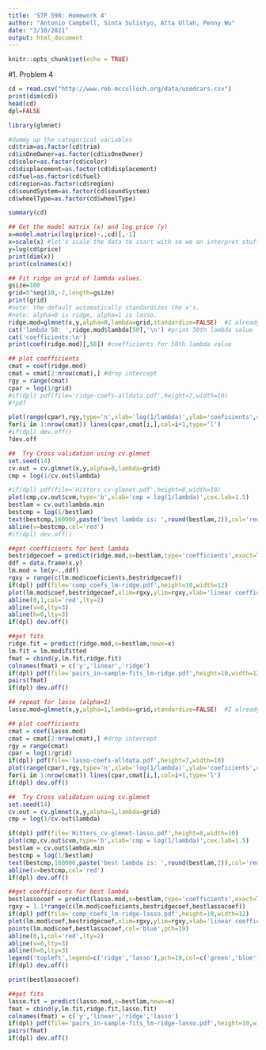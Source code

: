 ```yaml
---
title: 'STP 598: Homework 4'
author: "Antonio Campbell, Sinta Sulistyo, Atta Ullah, Penny Wu"
date: "3/10/2021"
output: html_document
---
```


```r
knitr::opts_chunk$set(echo = TRUE)
```

#1. Problem 4

```r
cd = read.csv("http://www.rob-mcculloch.org/data/usedcars.csv")
print(dim(cd))
head(cd)
dpl=FALSE

library(glmnet)
```

```r
#dummy up the categorical variables
cd$trim=as.factor(cd$trim)
cd$isOneOwner=as.factor(cd$isOneOwner)
cd$color=as.factor(cd$color)
cd$displacement=as.factor(cd$displacement)
cd$fuel=as.factor(cd$fuel)
cd$region=as.factor(cd$region)
cd$soundSystem=as.factor(cd$soundSystem)
cd$wheelType=as.factor(cd$wheelType)

summary(cd)
```

```r
## Get the model matrix (x) and log price (y)
x=model.matrix(log(price)~.,cd)[,-1]
x=scale(x) #let's scale the data to start with so we an interpret stuff.
y=log(cd$price)
print(dim(x))
print(colnames(x))
```

```r
## Fit ridge on grid of lambda values.
gsize=100
grid=5^seq(10,-2,length=gsize)
print(grid)
#note: the default automatically standardizes the x's.
#note: alpha=0 is ridge, alpha=1 is lasso.
ridge.mod=glmnet(x,y,alpha=0,lambda=grid,standardize=FALSE)  #I already standardized
cat('lambda 50: ',ridge.mod$lambda[50],'\n') #print 50th lambda value
cat('coefficients:\n')
print(coef(ridge.mod)[,50]) #coefficients for 50th lambda value
```

```r
## plot coefficients
cmat = coef(ridge.mod) 
cmat = cmat[2:nrow(cmat),] #drop intercept
rgy = range(cmat)
cpar = log(1/grid)
#if(dpl) pdf(file='ridge-coefs-alldata.pdf',height=7,width=10)
#?pdf

plot(range(cpar),rgy,type='n',xlab='log(1/lambda)',ylab='coeficients',cex.lab=1.5)
for(i in 1:nrow(cmat)) lines(cpar,cmat[i,],col=i+1,type='l')
#if(dpl) dev.off()
?dev.off
```

```r
##  Try Cross validation using cv.glmnet
set.seed(14)
cv.out = cv.glmnet(x,y,alpha=0,lambda=grid)
cmp = log(1/cv.out$lambda)

#if(dpl) pdf(file='Hitters_cv-glmnet.pdf',height=8,width=10)
plot(cmp,cv.out$cvm,type='b',xlab='cmp = log(1/lambda)',cex.lab=1.5)
bestlam = cv.out$lambda.min
bestcmp = log(1/bestlam)
text(bestcmp,160000,paste('best lambda is: ',round(bestlam,2)),col='red',cex=1.5)
abline(v=bestcmp,col='red')
#if(dpl) dev.off()
```

```r
##get coefficients for best lambda
bestridgecoef = predict(ridge.mod,s=bestlam,type='coefficients',exact=TRUE)[,1]
ddf = data.frame(x,y)
lm.mod = lm(y~.,ddf)
rgxy = range(c(lm.mod$coeficients,bestridgecoef))
if(dpl) pdf(file='comp_coefs_lm-ridge.pdf',height=10,width=12)
plot(lm.mod$coef,bestridgecoef,xlim=rgxy,ylim=rgxy,xlab='linear coefficients',ylab='ridge coefficients')
abline(0,1,col='red',lty=2)
abline(v=0,lty=3)
abline(h=0,lty=3)
if(dpl) dev.off()
```

```r
##get fits
ridge.fit = predict(ridge.mod,s=bestlam,newx=x)
lm.fit = lm.mod$fitted
fmat = cbind(y,lm.fit,ridge.fit)
colnames(fmat) = c('y','linear','ridge')
if(dpl) pdf(file='pairs_in-sample-fits_lm-ridge.pdf',height=10,width=12)
pairs(fmat)
if(dpl) dev.off()
```

```r
## repeat for lasso (alpha=1)
lasso.mod=glmnet(x,y,alpha=1,lambda=grid,standardize=FALSE)  #I already standardized
```

```r
## plot coefficients
cmat = coef(lasso.mod) 
cmat = cmat[2:nrow(cmat),] #drop intercept
rgy = range(cmat)
cpar = log(1/grid)
if(dpl) pdf(file='lasso-coefs-alldata.pdf',height=7,width=10)
plot(range(cpar),rgy,type='n',xlab='log(1/lambda)',ylab='coeficients',cex.lab=1.5)
for(i in 1:nrow(cmat)) lines(cpar,cmat[i,],col=i+1,type='l')
if(dpl) dev.off()
```

```r
##  Try Cross validation using cv.glmnet
set.seed(14)
cv.out = cv.glmnet(x,y,alpha=1,lambda=grid)
cmp = log(1/cv.out$lambda)

if(dpl) pdf(file='Hitters_cv-glmnet-lasso.pdf',height=8,width=10)
plot(cmp,cv.out$cvm,type='b',xlab='cmp = log(1/lambda)',cex.lab=1.5)
bestlam = cv.out$lambda.min
bestcmp = log(1/bestlam)
text(bestcmp,160000,paste('best lambda is: ',round(bestlam,2)),col='red',cex=1.5)
abline(v=bestcmp,col='red')
if(dpl) dev.off()
```

```r
##get coefficients for best lambda
bestlassocoef = predict(lasso.mod,s=bestlam,type='coefficients',exact=TRUE)[,1]
rgxy = 1.1*range(c(lm.mod$coeficients,bestridgecoef,bestlassocoef))
if(dpl) pdf(file='comp_coefs_lm-ridge-lasso.pdf',height=10,width=12)
plot(lm.mod$coef,bestridgecoef,xlim=rgxy,ylim=rgxy,xlab='linear coefficients',ylab='ridge-lasso coefficients',col='green',pch=2,cex.lab=1.5)
points(lm.mod$coef,bestlassocoef,col='blue',pch=19)
abline(0,1,col='red',lty=2)
abline(v=0,lty=3)
abline(h=0,lty=3)
legend('topleft',legend=c('ridge','lasso'),pch=19,col=c('green','blue'))
if(dpl) dev.off()
```

```r
print(bestlassocoef)
```

```r
##get fits
lasso.fit = predict(lasso.mod,s=bestlam,newx=x)
fmat = cbind(y,lm.fit,ridge.fit,lasso.fit)
colnames(fmat) = c('y','linear','ridge','lasso')
if(dpl) pdf(file='pairs_in-sample-fits_lm-ridge-lasso.pdf',height=10,width=12)
pairs(fmat)
if(dpl) dev.off()
```

